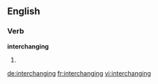 
==English==

===Verb===
'''interchanging'''

# {{present participle of|interchange}}

[[de:interchanging]]
[[fr:interchanging]]
[[vi:interchanging]]